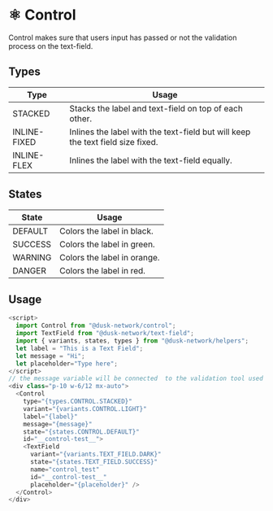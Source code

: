 
<Meta title="Docs/Components/Molecules/Control" />

# ⚛️ Control

Control makes sure that users input has passed or not the validation process on the text-field.

## Types

| Type         | Usage                                                                          |
| ------------ | ------------------------------------------------------------------------------ |
| STACKED      | Stacks the label and text-field on top of each other.                          |
| INLINE-FIXED | Inlines the label with the text-field but will keep the text field size fixed. |
| INLINE-FLEX  | Inlines the label with the text-field equally.                                 |

## States

| State   | Usage                       |
| ------- | --------------------------- |
| DEFAULT    | Colors the label in black.  |
| SUCCESS | Colors the label in green.  |
| WARNING | Colors the label in orange. |
| DANGER  | Colors the label in red.    |

## Usage

```js
<script>
  import Control from "@dusk-network/control";
  import TextField from "@dusk-network/text-field";
  import { variants, states, types } from "@dusk-network/helpers";
  let label = "This is a Text Field";
  let message = "Hi";
  let placeholder="Type here";
</script>
// the message variable will be connected  to the validation tool used and will display what message the validation process is going throug, valid, invalid input, etc...
<div class="p-10 w-6/12 mx-auto">
  <Control
    type="{types.CONTROL.STACKED}"
    variant="{variants.CONTROL.LIGHT}"
    label="{label}"
    message="{message}"
    state="{states.CONTROL.DEFAULT}"
    id="__control-test__">
    <TextField
      variant="{variants.TEXT_FIELD.DARK}"
      state="{states.TEXT_FIELD.SUCCESS}"
      name="control_test"
      id="__control-test__"
      placeholder="{placeholder}" />
  </Control>
</div>
```
